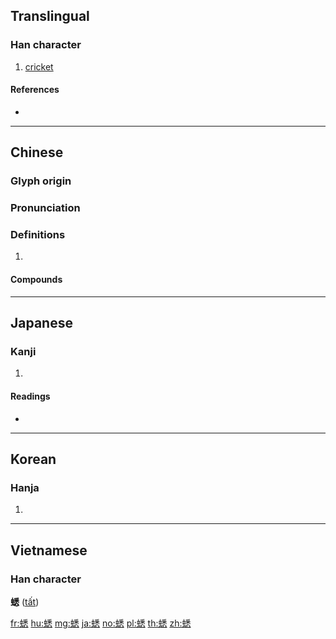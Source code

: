 {{character info/new}}
==Translingual==

===Han character===
{{Han char|rn=142|rad=虫|as=11|sn=17|four=52139|canj=LIHDP}}

# [[cricket]]

====References====
* {{Han ref|kx=1096.150|dkj=33550|dj=1560.320|hdz=42886.070|uh=87CB|ud=34763|bh=C1B5|bd=49589}}

----

==Chinese==
{{zh-forms}}

===Glyph origin===
{{Han etym}}

===Pronunciation===
{{zh-pron
|m=xī
|c=sik1
|mn=qz:siak/twv,xm,zz:sek/tw:sih
|mc=y
|oc=y
|cat=
}}

===Definitions===
{{zh-hanzi}}

# {{rfdef|zh}}

====Compounds====
{{zh-der|蟋蟀草|蟋蜴|鬥蟋蟀|蟋蟀}}

----

==Japanese==

===Kanji===
{{ja-kanji|grade=|rs=虫11}}

# {{defn|lang=ja|sort=虫11}}

====Readings====
* {{ja-readings|goon=[[しち]] (shichi)|kanon=[[しつ]] (shitsu)}}

----

==Korean==

===Hanja===
{{ko-hanja|hangeul=실|eumhun=|rv=sil|mr=sil|y=sil}}

# {{defn|lang=ko|sort=虫11}}

----

==Vietnamese==

===Han character===
'''蟋''' ([[tất]])

[[fr:蟋]]
[[hu:蟋]]
[[mg:蟋]]
[[ja:蟋]]
[[no:蟋]]
[[pl:蟋]]
[[th:蟋]]
[[zh:蟋]]